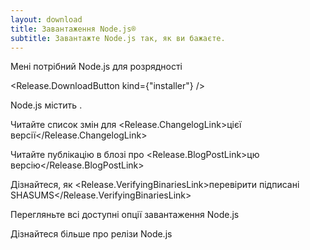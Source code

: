 ```yaml
---
layout: download
title: Завантаження Node.js®
subtitle: Завантажте Node.js так, як ви бажаєте.
---
```


<section>
Мені потрібний Node.js <Release.VersionDropdown /> для <Release.OperatingSystemDropdown exclude={["LINUX", "AIX"]} /> розрядності <Release.BitnessDropdown />

<Release.DownloadButton kind={"installer"} />
</section>

<section>
Node.js містить <Release.NpmLink />.

Читайте список змін для <Release.ChangelogLink>цієї версії</Release.ChangelogLink>

Читайте публікацію в блозі про <Release.BlogPostLink>цю версію</Release.BlogPostLink>

Дізнайтеся, як <Release.VerifyingBinariesLink>перевірити підписані SHASUMS</Release.VerifyingBinariesLink>

Перегляньте всі доступні <LinkWithArrow href="https://nodejs.org/dist/">опції завантаження</LinkWithArrow> Node.js

Дізнайтеся більше про <LinkWithArrow href="about/previous-releases">релізи Node.js</LinkWithArrow>
</section>
